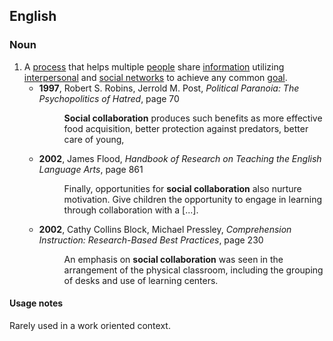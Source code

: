 ==English==

===Noun===
{{en-noun|~}}

# A [[process]] that helps multiple [[people]] share [[information]] utilizing [[interpersonal]] and [[social network]]s to achieve any common [[goal]].
#* '''1997''', Robert S. Robins, Jerrold M. Post, ''Political Paranoia: The Psychopolitics of Hatred'', page 70
#*: '''Social collaboration''' produces such benefits as more effective food acquisition, better protection against predators, better care of young,
#* '''2002''', James Flood, ''Handbook of Research on Teaching the English Language Arts'', page 861
#*: Finally, opportunities for '''social collaboration''' also nurture motivation. Give children the opportunity to engage in learning through collaboration with a [...].
#* '''2002''', Cathy Collins Block, Michael Pressley, ''Comprehension Instruction: Research-Based Best Practices'', page 230
#*: An emphasis on '''social collaboration''' was seen in the arrangement of the physical classroom, including the grouping of desks and use of learning centers.

====Usage notes====
Rarely used in a work oriented context.